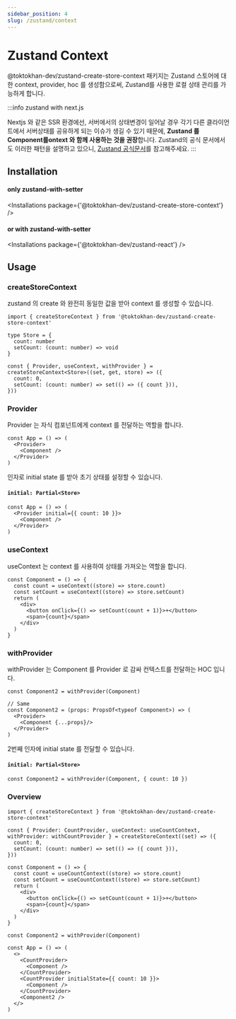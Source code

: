 ```yaml
---
sidebar_position: 4
slug: /zustand/context
---
```



# Zustand Context

@toktokhan-dev/zustand-create-store-context 패키지는 Zustand 스토어에 대한 context, provider, hoc 를 생성함으로써, Zustand를 사용한 로컬 상태 관리를 가능하게 합니다.

:::info zustand with next.js

Nextjs 와 같은 SSR 환경에선, 서버에서의 상태변경이 일어날 경우 각기 다른 클라이언트에서 서버상태를 공유하게 되는 이슈가 생길 수 있기 때문에, **Zustand 를 Component를ontext 와 함께 사용하는 것을 권장**합니다.
Zustand의 공식 문서에서도 이러한 패턴을 설명하고 있으니, [Zustand 공식문서](https://zustand.docs.pmnd.rs/guides/nextjs)를 참고해주세요.
:::

## Installation

#### only zustand-with-setter
<Installations
  package={'@toktokhan-dev/zustand-create-store-context'}
/>

#### or with zustand-with-setter
<Installations
  package={'@toktokhan-dev/zustand-react'}
/>

## Usage

### createStoreContext

zustand 의 create 와 완전히 동일한 값을 받아 context 를 생성할 수 있습니다.

```tsx
import { createStoreContext } from '@toktokhan-dev/zustand-create-store-context'

type Store = {
  count: number
  setCount: (count: number) => void
}

const { Provider, useContext, withProvider } = createStoreContext<Store>((set, get, store) => ({
  count: 0,
  setCount: (count: number) => set(() => ({ count })),
}))
```

### Provider

Provider 는 자식 컴포넌트에게 context 를 전달하는 역할을 합니다.

```tsx
const App = () => (
  <Provider>
    <Component />
  </Provider>
)
```

인자로 initial state 를 받아 초기 상태를 설정할 수 있습니다.

#### `initial: Partial<Store>`

```tsx
const App = () => (
  <Provider initial={{ count: 10 }}>
    <Component />
  </Provider>
)
```

### useContext

useContext 는 context 를 사용하여 상태를 가져오는 역할을 합니다.

```tsx
const Component = () => {
  const count = useContext((store) => store.count)
  const setCount = useContext((store) => store.setCount)
  return (
    <div>
      <button onClick={() => setCount(count + 1)}>+</button>
      <span>{count}</span>
    </div>
  )
}
```

### withProvider

withProvider 는 Component 를 Provider 로 감싸 컨텍스트를 전달하는 HOC 입니다.

```tsx
const Component2 = withProvider(Component)

// Same 
const Component2 = (props: PropsOf<typeof Component>) => (
  <Provider>
    <Component {...props}/>
  </Provider>
)
```

2번째 인자에 initial state 를 전달할 수 있습니다.

#### `initial: Partial<Store>`
```tsx
const Component2 = withProvider(Component, { count: 10 })
```




### Overview

```tsx
import { createStoreContext } from '@toktokhan-dev/zustand-create-store-context'

const { Provider: CountProvider, useContext: useCountContext, withProvider: withCountProvider } = createStoreContext((set) => ({
  count: 0,
  setCount: (count: number) => set(() => ({ count })),
}))

const Component = () => {
  const count = useCountContext((store) => store.count)
  const setCount = useCountContext((store) => store.setCount)
  return (
    <div>
      <button onClick={() => setCount(count + 1)}>+</button>
      <span>{count}</span>
    </div>
  )
}

const Component2 = withProvider(Component)

const App = () => (
  <>
    <CountProvider>
      <Component />
    </CountProvider>
    <CountProvider initialState={{ count: 10 }}>
      <Component />
    </CountProvider>
    <Component2 />
  </>
)
```



